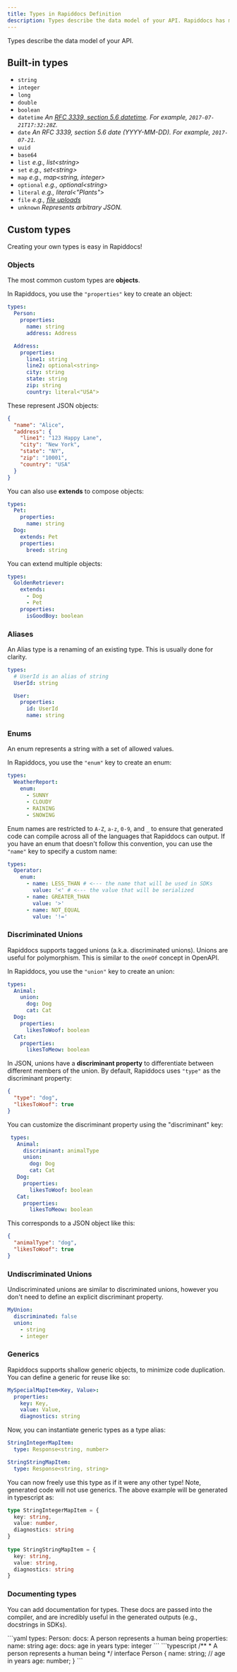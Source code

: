 ```yaml
---
title: Types in Rapiddocs Definition 
description: Types describe the data model of your API. Rapiddocs has many built-in types and supports custom types, as well as extending and aliasing objects, and unions.
---
```


Types describe the data model of your API.

## Built-in types

- `string`
- `integer`
- `long`
- `double`
- `boolean`
- `datetime` _An [RFC 3339, section 5.6 datetime](https://ijmacd.github.io/rfc3339-iso8601/). For example, `2017-07-21T17:32:28Z`._
- `date` _An RFC 3339, section 5.6 date (YYYY-MM-DD). For example, `2017-07-21`._
- `uuid`
- `base64`
- `list` _e.g., list\<string\>_
- `set` _e.g., set\<string\>_
- `map` _e.g., map\<string, integer\>_
- `optional` _e.g., optional\<string\>_
- `literal` _e.g., literal\<"Plants"\>_
- `file` _e.g., [file uploads](/learn/api-definition/rapiddocs/endpoints/multipart)_
- `unknown` _Represents arbitrary JSON._

## Custom types

Creating your own types is easy in Rapiddocs!

### Objects

The most common custom types are **objects**.

In Rapiddocs, you use the `"properties"` key to create an object:

```yaml {3,8}
types:
  Person:
    properties:
      name: string
      address: Address

  Address:
    properties:
      line1: string
      line2: optional<string>
      city: string
      state: string
      zip: string
      country: literal<"USA">
```

These represent JSON objects:

```json
{
  "name": "Alice",
  "address": {
    "line1": "123 Happy Lane",
    "city": "New York",
    "state": "NY",
    "zip": "10001",
    "country": "USA"
  }
}
```

You can also use **extends** to compose objects:

```yaml {6}
types:
  Pet:
    properties:
      name: string
  Dog:
    extends: Pet
    properties:
      breed: string
```

You can extend multiple objects:

```yaml {3-5}
types:
  GoldenRetriever:
    extends:
      - Dog
      - Pet
    properties:
      isGoodBoy: boolean
```

### Aliases

An Alias type is a renaming of an existing type. This is usually done for clarity.

```yaml
types:
  # UserId is an alias of string
  UserId: string

  User:
    properties:
      id: UserId
      name: string
```

### Enums

An enum represents a string with a set of allowed values.

In Rapiddocs, you use the `"enum"` key to create an enum:

```yaml {3}
types:
  WeatherReport:
    enum:
      - SUNNY
      - CLOUDY
      - RAINING
      - SNOWING
```

Enum names are restricted to `A-Z`, `a-z`, `0-9`, and `_` to ensure that generated code can compile across all of the languages that Rapiddocs can output. If you have an enum that doesn't follow this convention, you can use the `"name"` key to specify a custom name:

```yaml
types:
  Operator:
    enum:
      - name: LESS_THAN # <--- the name that will be used in SDKs
        value: '<' # <--- the value that will be serialized
      - name: GREATER_THAN
        value: '>'
      - name: NOT_EQUAL
        value: '!='
```

### Discriminated Unions

Rapiddocs supports tagged unions (a.k.a. discriminated unions). Unions are useful for
polymorphism. This is similar to the `oneOf` concept in OpenAPI.

In Rapiddocs, you use the `"union"` key to create an union:

```yaml {3-5}
types:
  Animal:
    union:
      dog: Dog
      cat: Cat
  Dog:
    properties:
      likesToWoof: boolean
  Cat:
    properties:
      likesToMeow: boolean
```

In JSON, unions have a **discriminant property** to differentiate between
different members of the union. By default, Rapiddocs uses `"type"` as the
discriminant property:

```json
{
  "type": "dog",
  "likesToWoof": true
}
```

You can customize the discriminant property using the "discriminant" key:

```yaml {3}
 types:
   Animal:
     discriminant: animalType
     union:
       dog: Dog
       cat: Cat
   Dog:
     properties:
       likesToWoof: boolean
   Cat:
     properties:
       likesToMeow: boolean
```

This corresponds to a JSON object like this:

```json
{
  "animalType": "dog",
  "likesToWoof": true
}
```

### Undiscriminated Unions

Undiscriminated unions are similar to discriminated unions, however you don't 
need to define an explicit discriminant property. 

```yaml 
MyUnion:
  discriminated: false
  union:
    - string
    - integer
```
 
### Generics

Rapiddocs supports shallow generic objects, to minimize code duplication. You can 
define a generic for reuse like so:

```yaml
MySpecialMapItem<Key, Value>:
  properties:
    key: Key, 
    value: Value,
    diagnostics: string
```

Now, you can instantiate generic types as a type alias:

```yml 
StringIntegerMapItem:
  type: Response<string, number>

StringStringMapItem:
  type: Response<string, string>
```

You can now freely use this type as if it were any other type! Note, generated
code will not use generics. The above example will be generated in typescript as:

```typescript
type StringIntegerMapItem = {
  key: string,
  value: number,
  diagnostics: string
}   
 
type StringStringMapItem = {
  key: string,
  value: string,
  diagnostics: string
}
```

### Documenting types

You can add documentation for types. These docs are passed into the compiler,
and are incredibly useful in the generated outputs (e.g., docstrings in SDKs).

<CodeBlock title="Rapiddocs Definition">
```yaml
types:
  Person:
    docs: A person represents a human being
    properties:
      name: string
      age:
        docs: age in years
        type: integer
```
</CodeBlock>

<CodeBlock title="Generated TypeScript SDK from Rapiddocs Definition">
```typescript 
/**
 * A person represents a human being
 */
interface Person {
  name: string;
  // age in years
  age: number;
}
```
</CodeBlock>
